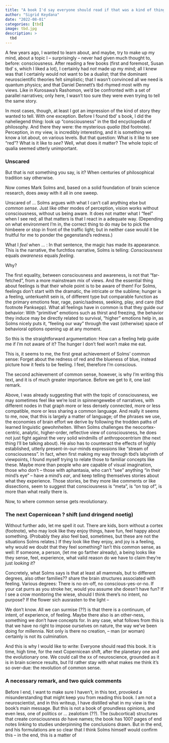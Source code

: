 ```yaml
---
title: "A book I'd say everyone should read if that was a kind of thing I'd say"
author: "Sigrid Keydana"
date: "2022-08-01"
categories: [tbd]
image: tbd.jpg
description: >
  tbd
---
```


A few years ago, I wanted to learn about, and maybe, try to make up my mind, about a topic I -- surprisingly -- never had given much thought to, before: consciousness. After reading a few books (first and foremost, Susan tbd' s, which I liked a lot), I certainly had *not* made up my mind; all I knew was that I certainly would not want to be a dualist; that the dominant neuroscientific theories felt simplistic; that I wasn't convinced all we need is quantum physics; and that Daniel Dennett's tbd rhymed most with my views. Like in Kurosawa's Rashomon, we'd be confronted with a set of parallel narratives; only here, I wasn't too sure they were even trying to tell the same story.

In most cases, though, at least I got an impression of the kind of story they wanted to tell. With one exception. Before I found tbd' s book, I did the naheliegend thing: look up "consciousness" in the tbd encyclopedia of philosophy. And there they were: the mysterious *qualia* (tbd footnote). Perception, in my view, is incredibly interesting, and it is something we know a lot about, on various levels. But that question: What is it like to see "red"? What is it like to *see*? Well, what does it matter? The whole topic of qualia seemed utterly unimportant.

### Unscared

But that is not something you say, is it? When centuries of philosophical tradition say otherwise.

Now comes Mark Solms and, based on a solid foundation of brain science research, does away with it all in one sweep.

Unscared of ... Solms argues with what I can't call anything else but *common sense*. Just like other modes of perception, vision works without consciousness, without us being aware. It does not matter what I "feel" when I see red; all that matters is that I react in a adequate way. (Depending on what environment I'm in, the correct thing to do may be to pick the himbeere or stop in front of the traffic light; but in neither case would it be fruitful for me to ponder the gegenstand's redness.)

What I *feel* when ... : In that sentence, the magic has made its appearance. This is the narrative, the furchtlos narrative, Solms is telling: *Consciousness* equals *awareness* equals *feeling*.

Why?

The first equality, between consciousness and awareness, is not that "far-fetched", from a more mainstream mix of views. And the essential thing about feelings is that their whole point is to be aware of them! For Solms, feelings don't start with the dramatic, the intricate or the sublime; hunger is a feeling, unterkuehlt sein is, of different type but comparable function as the primary emotions fear, rage, panic/sadness, seeking, play, and care (tbd footnote Panksepp). What all feelings have in common is that they guide our behavior: With "primitive" emotions such as thirst and freezing, the behavior they induce may be directly related to survival, "higher" emotions help in, as Solms nicely puts it, "feeling our way" through the vast (otherwise) space of behavioral options opening up at any moment.

So this is the straightforward argumentation: How can a feeling help guide me if I'm not aware of it? The hunger I don't feel won't make me eat.

This is, it seems to me, the first great achievement of Solms' common sense: Forget about the redness of red and the blueness of blue, instead picture how it feels to be feeling. I feel, therefore I'm conscious.

The second achievement of common sense, however, is why I'm writing this text, and it is of much greater importance. Before we get to it, one last remark.

Above, I was already suggesting that with the topic of consciousness, we may sometimes feel like we're lost in spinnengewebe of narratives, with different nodes in that graph more or less densely connected, more or less compatible, more or less sharing a common language. And really it seems to me, now, that this is largely a matter of language; of the phrases we use, the economies of brain effort we derive by following the trodden paths of learned linguistic gewohnheiten. When Solms challenges the neocortex-centric, analytic, higher-order, reflective view of consciousness, he does not just fight against the very solid windmills of anthropocentrism (the next thing I'll be talking about). He also has to counteract the effects of highly established, utterly present-in-our-minds expressions like "stream of consciousness". In fact, when first making my way through tbd's labyrinth of viewpoints, I found myself trying to relate those to familiar concepts like these. Maybe more than people who are capable of visual imagination, those who don't -- those with aphantasia, who can't "see" anything "in their mind's eye" -- have a mind's *ear*, and keep telling themselves stories about what they experience. Those stories, be they more like comments or like dissections, seem to suggest that consciousness is "meta", is "on top of", is more than what really there is.

Now, to where common sense gets revolutionary.

### The next Copernicean ? shift (und dringend noetig)

Without further ado, let me spell it out. There are kids, born without a cortex (footnote), who may look like they enjoy things, have fun, feel happy about something. (Probably they also feel bad, sometimes, but these are not the situations Solms relates.) If they look like they enjoy, and joy is a feeling, why would we doubt that they feel something? Isn't this common sense, as well: If someone, a person, (let me go farther already), a being looks like they sense, feel, experience, what valid reason do we have to claim they're just *looking it*?

Concretely, what Solms says is that at least all mammals, but to different degrees, also other families?? share the brain structures associated with feeling. Various degrees: There is no on-off, no conscious-yes-or-no. If your cat purrs as you stroke her, would you assume she doesn't have fun? If I see a crow monitoring the wiese, should I think there's no intent, no purpose? If the flower sich ausrasten to the light --

We don't know. All we can surmise (??) is that there is a continuum, of intent, of experience, of feeling. Maybe there also is an other-ness, something we don't have concepts for. In any case, what follows from this is that we have no right to impose ourselves on nature, the way we've been doing for millennia. Not only is there no creation, -- man (or woman) certainly is not its culmination.

And this is why I would like to write: Everyone should read this book. It is time, high time, for the next Copernicean shift, after the planetary one and the evolutionary one. We could call the xx of neuroscience, grounded as it is in brain science results, but I'd rather stay with what makes me think it's so over-due: the revolution of common sense.

### A necessary remark, and two quick comments

Before I end, I want to make sure I haven't, in this text, provoked a misunderstanding that might keep you from reading this book. I am not a neuroscientist, and in this writeup, I have distilled what in my view is the book's main message. But this is not a book of groundless opinions, and even less, one of politics or ... zealotism (??). The (subcortical) structures that create consciousness *do* have names; the book has 100? pages of end notes linking to studies underpinning the conclusions drawn. But in the end, and his formulations are so clear that I think Solms himself would confirm this -- in the end, this is a matter of

